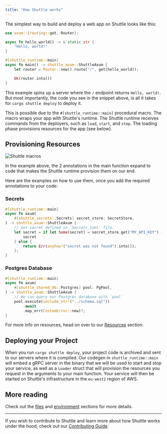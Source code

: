 ```yaml
---
title: "How Shuttle works"
---
```


The simplest way to build and deploy a web app on Shuttle looks like this:

```rust
use axum::{routing::get, Router};

async fn hello_world() -> &'static str {
    "Hello, world!"
}

#[shuttle_runtime::main]
async fn main() -> shuttle_axum::ShuttleAxum {
    let router = Router::new().route("/", get(hello_world));

    Ok(router.into())
}
```

This example spins up a server where the `/` endpoint returns `Hello, world!`.
But most importantly, the code you see in the snippet above, is all it takes for `cargo shuttle deploy` to deploy it.

This is possible due to the `#[shuttle_runtime::main]` procedural macro. The macro wraps your app with Shuttle's runtime. The Shuttle runtime receives commands from the deployers, such as `load`, `start`, and `stop`. The loading phase provisions resources for the app (see below).

## Provisioning Resources

![Shuttle macros](/images/shuttle-macros.png)

In the example above, the 2 annotations in the main function expand to code that makes the Shuttle runtime provision them on our end.

Here are the examples on how to use them, once you add the required annotations to your code:

### Secrets

```rust
#[shuttle_runtime::main]
async fn axum(
    #[shuttle_secrets::Secrets] secret_store: SecretStore,
) -> shuttle_axum::ShuttleAxum {
    // Get secret defined in `Secrets.toml` file.
    let secret = if let Some(secret) = secret_store.get("MY_API_KEY") {
        secret
    } else {
        return Err(anyhow!("secret was not found").into());
    };
}
```

### Postgres Database

```rust
#[shuttle_runtime::main]
async fn axum(
    #[shuttle_shared_db::Postgres] pool: PgPool,
) -> shuttle_axum::ShuttleAxum {
    // We can query our Postgres database with `pool`
    pool.execute(include_str!("../schema.sql"))
        .await
        .map_err(CustomError::new)?;
}
```

For more info on resources, head on over to our [Resources](/resources/overview) section.

## Deploying your Project

When you run `cargo shuttle deploy`, your project code is archived and sent to our servers where it is compiled. Our codegen in `shuttle_runtime::main` will embed a gRPC server in the binary that we will be used to start and stop your service, as well as a `Loader` struct that will provision the resources you request in the arguments to your main function. Your service will then be started on Shuttle's infrastructure in the `eu-west2` region of AWS.

## More reading

Check out the [files](/configuration/files) and [environment](/configuration/environment) sections for more details.

---

If you wish to contribute to Shuttle and learn more about how Shuttle works under the hood, check out our [Contributing Guide](/community/contribute).
